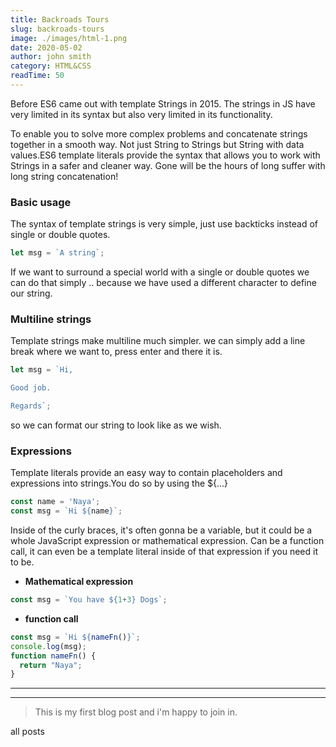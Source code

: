 ```yaml
---
title: Backroads Tours
slug: backroads-tours
image: ./images/html-1.png
date: 2020-05-02
author: john smith
category: HTML&CSS
readTime: 50
---
```



Before ES6 came out with template Strings in 2015. The strings in JS have very limited in its syntax but also very limited in its functionality.

To enable you to solve more complex problems and concatenate strings together in a smooth way. Not just String to Strings but String with data values.ES6 template literals provide the syntax that allows you to work with Strings in a safer and cleaner way.
Gone will be the hours of long suffer with long string concatenation!

### Basic usage
The syntax of template strings is very simple, just use backticks instead of single or double quotes.
```javascript
let msg = `A string`;
```
If we want to surround a special world with a single or double quotes we can do that simply .. because we have used a different character to define our string.

### Multiline strings
Template strings make multiline much simpler. we can simply add a line break where we want to, press enter and there it is.
```javascript
let msg = `Hi,

Good job.

Regards`;
```
so we can format our string to look like as we wish. 

### Expressions
Template literals provide an easy way to contain placeholders and expressions into strings.You do so by using the ${...}
```javascript
const name = 'Naya';
const msg = `Hi ${name}`;
```
Inside of the curly braces, it's often gonna be a variable, but it could be a whole JavaScript expression or mathematical expression. Can be a function call, it can even be a template literal inside of that expression if you need it to be.
* **Mathematical expression**
```javascript
const msg = `You have ${1+3} Dogs`;
```
* **function call**
```javascript
const msg = `Hi ${nameFn()}`;
console.log(msg);
function nameFn() {
  return "Naya";
}
```
***
***

>This is my first blog post and i'm happy to join in.

<Link to="/posts" className="btn center-btn">
  all posts
</Link>
